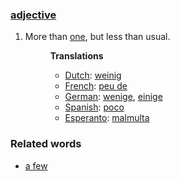 ===[[adjective]]===
#More than [[one]], but less than usual.
#:'''Translations'''
#:*[[Dutch]]: [[weinig]]
#:*[[French]]: [[peu de]]
#:*[[German]]: [[wenige]], [[einige]]
#:*[[Spanish]]: [[poco]]
#:*[[Esperanto]]: [[malmulta]]

===Related words===
* [[a few]]